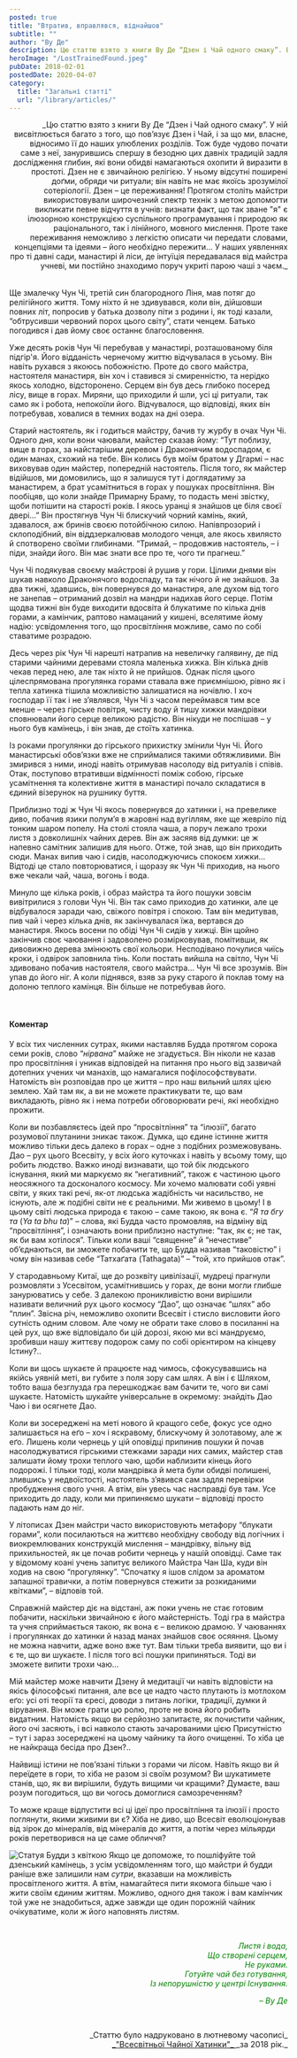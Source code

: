 ```yaml
---
posted: true
title: "Втратив, вправлявся, віднайшов"
subtitle: ""
author: "Ву Де"
description: Цю статтю взято з книги Ву Де “Дзен і Чай одного смаку”. В ній висвітлюється багато з того, що пов’язує Дзен і Чай, і за що ми, власне, відносимо її до наших улюблених розділів...
heroImage: "/LostTrainedFound.jpeg"
pubDate: 2018-02-01
postedDate: 2020-04-07
category: 
  title: "Загальні статті"
  url: "/library/articles/"
---
```



<p align="right" style="text-wrap: balance; margin-bottom: 2rem;">_Цю статтю взято з книги Ву Де “Дзен і Чай одного смаку”. У ній висвітлюється багато з того, що пов’язує Дзен і Чай, і за що ми, власне, відносимо її до наших улюблених розділів. Тож буде чудово почати саме з неї, занурившись спершу в безодню цих давніх традицій задля дослідження глибин, які вони обидві намагаються охопити й виразити в простоті. Дзен не є звичайною релігією. У ньому відсутні поширені доґми, обряди чи ритуали; він навіть не має якоїсь зрозумілої сотеріології. Дзен – це переживання! Протягом століть майстри використовували широчезний спектр технік з метою допомогти викликати певне відчуття в учнів: визнати факт, що так зване "я" є ілюзорною конструкцією суспільного програмування і природою як раціонального, так і лінійного, мовного мислення. Проте таке переживання неможливо з легкістю описати чи передати словами, концепціями та ідеями – його необхідно пережити... У наших уявленнях про ті давні сади, манастирі й ліси, де інтуїція передавалася від майстра учневі, ми постійно знаходимо поруч укриті парою чаші з чаєм._</p>

Ще змалечку Чун Чі, третій син благородного Ліня, мав потяг до релігійного життя. Тому ніхто й не здивувався, коли він, дійшовши повних літ, попросив у батька дозволу піти з родини і, як тоді казали, “обтрусивши червоний порох цього світу”, стати ченцем. Батько погодився і дав йому своє останнє благословення.

Уже десять років Чун Чі перебував у манастирі, розташованому біля підгір'я. Його відданість чернечому життю відчувалася в усьому. Він навіть рухався з якоюсь побожністю. Проте до свого майстра, настоятеля манастиря, він хоч і ставився зі смиренністю, та нерідко якось холодно, відсторонено. Серцем він був десь глибоко посеред лісу, вище в горах. Миряни, що приходили й шли, усі ці ритуали, так само як і робота, непокоїли його. Відчувалося, що відповіді, яких він потребував, ховалися в темних водах на дні озера.

Старий настоятель, як і годиться майстру, бачив ту журбу в очах Чун Чі. Одного дня, коли вони чаювали, майстер сказав йому: “Тут поблизу, вище в горах, за найстарішим деревом і Драконячим водоспадом, є один манах, схожий на тебе. Він колись був моїм братом у Дгармі – нас виховував один майстер, попередній настоятель. Після того, як майстер відійшов, ми домовились, що я залишуся тут і доглядатиму за манастирем, а брат усамітниться в горах у пошуках просвітління. Він пообіцяв, що коли знайде Примарну Браму, то подасть мені звістку, щоби потішити на старості років. І якось уранці я знайшов це біля своєї двері…” Він простягнув Чун Чі блискучий чорний камінь, який, здавалося, аж бринів своєю потойбічною силою. Напівпрозорий і склоподібний, він віддзеркалював молодого ченця, але якось хвилясто й спотворено своїми глибинами. “Тримай, – продовжив настоятель, – і піди, знайди його. Він має знати все про те, чого ти прагнеш.”

Чун Чі подякував своєму майстрові й рушив у гори. Цілими днями він шукав навколо Драконячого водоспаду, та так нічого й не знайшов. За два тижні, здавшись, він повернувся до манастиря, але духом від того не занепав – отриманий дозвіл на мандри надихав його серце. Потім щодва тижні він буде виходити вдосвіта й блукатиме по кілька днів горами, а камінчик, раптово намацаний у кишені, вселятиме йому надію: усвідомлення того, що просвітління можливе, само по собі ставатиме розрадою.

Десь через рік Чун Чі нарешті натрапив на невеличку галявину, де під старими чайними деревами стояла маленька хижка. Він кілька днів чекав перед нею, але так ніхто й не прийшов. Однак після цього цілеспрямована прогулянка горами ставала вже приємнішою, рівно як і тепла хатинка тішила можливістю залишатися на ночівлю. І хоч господар її так і не з’являвся, Чун Чі з часом переймався тим все менше – через гірське повітря, чисту воду й тишу хижки мандрівки сповнювали його серце великою радістю. Він нікуди не поспішав – у нього був камінець, і він знав, де стоїть хатинка.

Із роками прогулянки до гірського прихистку змінили Чун Чі. Його манастирські обов’язки вже не сприймалися такими обтяжливими. Він змирився з ними, иноді навіть отримував насолоду від ритуалів і співів. Отак, поступово втративши відмінності поміж собою, гірське усамітнення та колективне життя в манастирі почало складатися в єдиний візерунок на рушнику буття.

Приблизно тоді ж Чун Чі якось повернувся до хатинки і, на превелике диво, побачив язики полум’я в жаровні над вугіллям, яке ще жевріло під тонким шаром попелу. На столі стояла чаша, а поруч лежало трохи листя з довколишніх чайних дерев. Він аж засяяв від думки: це ж напевно самітник залишив для нього. Отже, той знав, що він приходить сюди. Манах випив чаю і сидів, насолоджуючись спокоєм хижки… Відтоді це стало повторюватися, і щоразу як Чун Чі приходив, на нього вже чекали чай, чаша, вогонь і вода.

Минуло ще кілька років, і образ майстра та його пошуки зовсім вивітрилися з голови Чун Чі. Він так само приходив до хатинки, але це відбувалося заради чаю, свіжого повітря і спокою. Там він медитував, пив чай і через кілька днів, як закінчувалася їжа, вертався до манастиря. Якось восени по обіді Чун Чі сидів у хижці. Він щойно закінчив своє чаювання і задоволено розмірковував, помітивши, як дивовижно дерева змінюють свої кольори. Несподівано почулися чиїсь кроки, і одвірок заповнила тінь. Коли постать вийшла на світло, Чун Чі здивовано побачив настоятеля, свого майстра… Чун Чі все зрозумів. Він упав до його ніг. А коли піднявся, взяв за руку старого й поклав тому на долоню теплого камінця. Він більше не потребував його.

<p>&nbsp;</p>

#### Коментар
У всіх тих численних сутрах, якими наставляв Будда протягом сорока семи років, слово “_нірвана_” майже не згадується. Він ніколи не казав про просвітління і уникав відповідей на питання про нього від зазвичай дотепних учених чи манахів, що намагалися пофілософствувати. Натомість він розповідав про це життя – про наш вильний шлях цією землею. Хай там як, а ви не можете практикувати те, що вам викладають, рівно як і нема потреби обговорювати речі, які необхідно прожити.

Коли ви позбавляєтесь ідей про “просвітління” та “ілюзії”, багато розумової плутанини зникає також. Думка, що єдине істинне життя можливо тільки десь далеко в горах – одне з подібних розмежовувань. Дао – рух цього Всесвіту, у всіх його куточках і навіть у всьому тому, що робить людство. Важко иноді визнавати, що той бік людського існування, який ми маркуємо як “негативний”, також є частиною цього неосяжного та досконалого космосу. Ми хочемо малювати собі уявні світи, у яких такі речі, як-от людська жадібність чи насильство, не існують, але ж подібні світи не є реальними. Ми живемо в цьому! І в цьому світі людська природа є такою – саме такою, як вона є. “_Я та бгу та_ (_Ya ta bhu ta_)” – слова, які Будда часто промовляв, на відміну від “просвітління”, і означають вони приблизно наступне: “так, як є; не так, як би вам хотілося”. Тільки коли ваші “священне” й “нечестиве” об’єднаються, ви зможете побачити те, що Будда називав “таковістю” і чому він називав себе “Татхаґата (Tathagata)” – ”той, хто прийшов отак”.

У стародавньому Китаї, ще до розквіту цивілізації, мудреці прагнули розмовляти з Усесвітом, усамітнившись у горах, де вони могли глибше занурюватись у себе. З далекою проникливістю вони вирішили називати величний рух цього космосу “Дао”, що означає “шлях” або “плин”. Звісна річ, неможливо охопити Всесвіт і стисло висловити його сутність одним словом. Але чому не обрати таке слово в посиланні на цей рух, що вже відповідало би цій дорозі, якою ми всі мандруємо, зробивши нашу життєву подорож саму по собі орієнтиром на кінцеву Істину?..

Коли ви щось шукаєте й працюєте над чимось, сфокусувавшись на якійсь уявній меті, ви губите з поля зору сам шлях. А він і є Шляхом, тобто ваша безглузда гра перешкоджає вам бачити те, чого ви самі шукаєте. Натомість шукайте універсальне в окремому: знайдіть Дао Чаю і ви осягнете Дао.

Коли ви зосереджені на меті нового й кращого себе, фокус усе одно залишається на еґо – хоч і яскравому, блискучому й золотавому, але ж еґо. Лишень коли чернець у цій оповідці припинив пошуки й почав насолоджуватися гірськими стежками заради них самих, майстер став залишати йому трохи теплого чаю, щоби наблизити кінець його подорожі. І тільки тоді, коли мандрівка й мета були обидві полишені, злившись у недвоїстості, настоятель з’явився сам задля перевірки пробудження свого учня. А втім, він увесь час насправді був там. Усе приходить до ладу, коли ми припиняємо шукати – відповіді просто падають нам до ніг.

У літописах Дзен майстри часто використовують метафору “блукати горами”, коли посилаються на життєво необхідну свободу від логічних і виокремлюваних конструкцій мислення – мандрівку, вільну від прихильностей, як це почав робити чернець у нашій оповідці. Саме так у відомому коані учень запитує великого Майстра Чан Ша, куди він ходив на свою “прогулянку”. “Спочатку я ішов слідом за ароматом запашної травички, а потім повернувся стежити за розкиданими квітками”, – відповів той.

Справжній майстер діє на відстані, аж поки учень не стає готовим побачити, наскільки звичайною є його майстерність. Тоді гра в майстра та учня сприймається такою, як вона є – великою драмою. У чаюваннях і прогулянках до хатинки й назад манах знайшов своє осяяння. Цьому не можна навчити, адже воно вже тут. Вам тільки треба виявити, що ви і є те, що ви шукаєте. І після того всі пошуки припиняться. Тоді ви зможете випити трохи чаю...

Мій майстер може навчити Дзену й медитації чи навіть відповісти на якісь філософські питання, але все це надто часто плутають із мотлохом еґо: усі оті теорії та єресі, доводи з питань логіки, традиції, думки й вірування. Він може грати цю ролю, проте не вона його робить видатним. Натомість якщо ви серйозно запитаєте, як почистити чайник, його очі засяють, і всі навколо стають зачарованими цією Присутністю – тут і зараз зосереджені на цьому чайнику та його очищенні. То хіба це не найкраща бесіда про Дзен?..

Найвищі істини не пов’язані тільки з горами чи лісом. Навіть якщо ви й переїдете в гори, то хіба не разом зі своїм розумом? Ви шукатимете станів, що, як ви вирішили, будуть вищими чи кращими? Думаєте, ваш розум погодиться, що ви чогось домоглися самозреченням?

То може краще відпустити всі ці ідеї про просвітління та ілюзії і просто поглянути, якими живими ви є? Хіба не диво, що Всесвіт еволюціонував від зірок до мінералів, від мінералів до життя, а потім через мільярди років перетворився на це саме обличчя?

<Image src={Image1}  class="float-left" alt="Статуя Будди з квіткою" /> Якщо це допоможе, то пошліфуйте той дзенський камінець, з усім усвідомленням того, що майстри й будди раніше вже залишили нам _сутри_, вказавши на можливість просвітленого життя. А втім, намагайтеся пити якомога більше чаю і жити своїм єдиним життям. Можливо, одного дня також і вам камінчик той уже не знадобиться, адже завжди ще один порожній чайник очікуватиме, коли ж його наповнять листям.

<p>&nbsp;</p>
<section style="font-style: italic; color: #008000; text-align: right;">
    <p>Листя і вода,<br />Що створені серцем,<br />Не руками.<br />Готуйте чай без готування,<br />Із непорушністю у центрі Існування.</p>
    <p>– Ву Де</p>
</section>

<p>&nbsp;</p>
<p align="right" style="font-size: 0.9rem;">_Статтю було надруковано в лютневому часописі_<br /><a title="globalteahut.org" href="http://www.globalteahut.org/" target="blank" rel="noopener">_"Всесвітньої Чайної Хатинки"_ </a>_за 2018 рік._</p>
